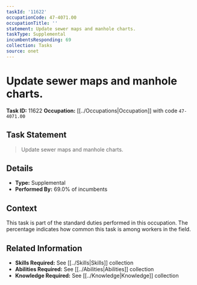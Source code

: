 ```yaml
---
taskId: '11622'
occupationCode: 47-4071.00
occupationTitle: ''
statement: Update sewer maps and manhole charts.
taskType: Supplemental
incumbentsResponding: 69
collection: Tasks
source: onet
---
```

# Update sewer maps and manhole charts.

**Task ID:** 11622
**Occupation:** [[../Occupations|Occupation]] with code `47-4071.00`

## Task Statement

> Update sewer maps and manhole charts.

## Details

- **Type:** Supplemental
- **Performed By:** 69.0% of incumbents

## Context

This task is part of the standard duties performed in this occupation. The percentage indicates how common this task is among workers in the field.

## Related Information

- **Skills Required:** See [[../Skills|Skills]] collection
- **Abilities Required:** See [[../Abilities|Abilities]] collection
- **Knowledge Required:** See [[../Knowledge|Knowledge]] collection
